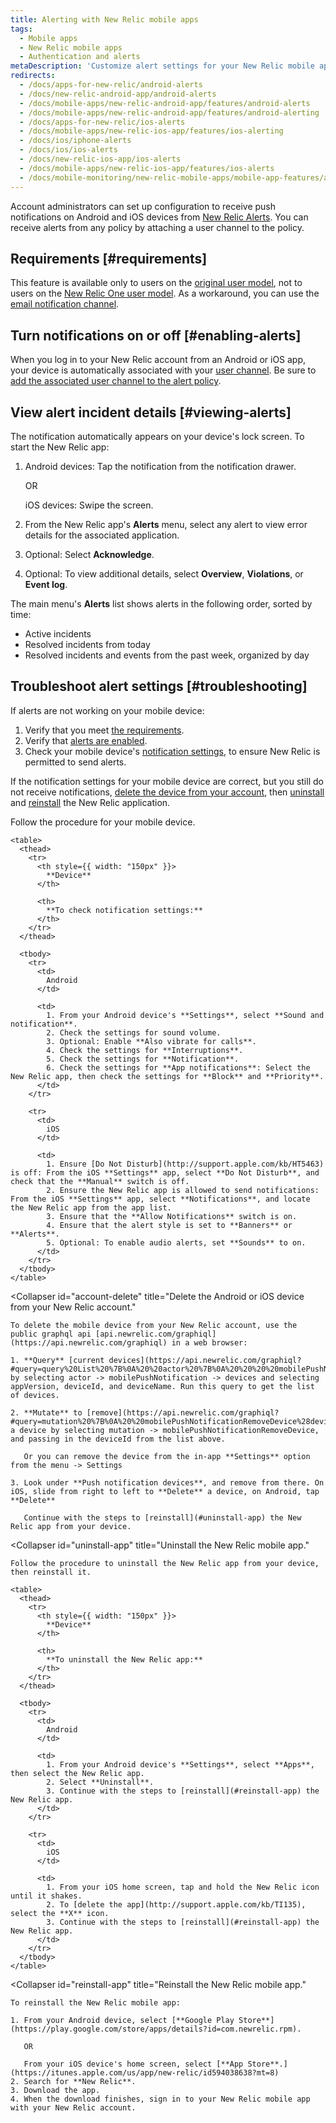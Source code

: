 ```yaml
---
title: Alerting with New Relic mobile apps
tags:
  - Mobile apps
  - New Relic mobile apps
  - Authentication and alerts
metaDescription: 'Customize alert settings for your New Relic mobile app, including email or push notifications. View and acknowledge view alerting incidents.'
redirects:
  - /docs/apps-for-new-relic/android-alerts
  - /docs/new-relic-android-app/android-alerts
  - /docs/mobile-apps/new-relic-android-app/features/android-alerts
  - /docs/mobile-apps/new-relic-android-app/features/android-alerting
  - /docs/apps-for-new-relic/ios-alerts
  - /docs/mobile-apps/new-relic-ios-app/features/ios-alerting
  - /docs/ios/iphone-alerts
  - /docs/ios/ios-alerts
  - /docs/new-relic-ios-app/ios-alerts
  - /docs/mobile-apps/new-relic-ios-app/features/ios-alerts
  - /docs/mobile-monitoring/new-relic-mobile-apps/mobile-app-features/alerting-new-relic-mobile-apps
---
```


Account administrators can set up configuration to receive push notifications on Android and iOS devices from [New Relic Alerts](/docs/alerts/new-relic-alerts-beta/getting-started/new-relic-alerts). You can receive alerts from any policy by attaching a user channel to the policy.

## Requirements [#requirements]

This feature is available only to users on the [original user model](/docs/accounts/original-accounts-billing/original-product-based-pricing/overview-user-models), not to users on the [New Relic One user model](/docs/accounts/original-accounts-billing/original-product-based-pricing/overview-user-models). As a workaround, you can use the [email notification channel](#email).

## Turn notifications on or off [#enabling-alerts]

When you log in to your New Relic account from an Android or iOS app, your device is automatically associated with your [user channel](/docs/alerts/new-relic-alerts-beta/managing-notification-channels/notification-channels-controlling-where-send-alerts#user). Be sure to [add the associated user channel to the alert policy](/docs/alerts/new-relic-alerts-beta/managing-notification-channels/notification-channels-controlling-where-send-alerts#mobile-push).

## View alert incident details [#viewing-alerts]

The notification automatically appears on your device's lock screen. To start the New Relic app:

1. Android devices: Tap the notification from the notification drawer.

   OR

   iOS devices: Swipe the screen.
2. From the New Relic app's **Alerts** menu, select any alert to view error details for the associated application.
3. Optional: Select **Acknowledge**.
4. Optional: To view additional details, select **Overview**, **Violations**, or **Event log**.

The main menu's **Alerts** list shows alerts in the following order, sorted by time:

* Active incidents
* Resolved incidents from today
* Resolved incidents and events from the past week, organized by day

## Troubleshoot alert settings [#troubleshooting]

If alerts are not working on your mobile device:

1. Verify that you meet [the requirements](#requirements).
2. Verify that [alerts are enabled](#enabling-alerts).
3. Check your mobile device's [notification settings](#notification-settings), to ensure New Relic is permitted to send alerts.

If the notification settings for your mobile device are correct, but you still do not receive notifications, [delete the device from your account](#account-delete), then [uninstall](#uninstall-app) and [reinstall](#reinstall-app) the New Relic application.

<CollapserGroup>
  <Collapser
    id="notification-settings"
    title="Check notification settings for your mobile device."
  >
    Follow the procedure for your mobile device.

    <table>
      <thead>
        <tr>
          <th style={{ width: "150px" }}>
            **Device**
          </th>

          <th>
            **To check notification settings:**
          </th>
        </tr>
      </thead>

      <tbody>
        <tr>
          <td>
            Android
          </td>

          <td>
            1. From your Android device's **Settings**, select **Sound and notification**.
            2. Check the settings for sound volume.
            3. Optional: Enable **Also vibrate for calls**.
            4. Check the settings for **Interruptions**.
            5. Check the settings for **Notification**.
            6. Check the settings for **App notifications**: Select the New Relic app, then check the settings for **Block** and **Priority**.
          </td>
        </tr>

        <tr>
          <td>
            iOS
          </td>

          <td>
            1. Ensure [Do Not Disturb](http://support.apple.com/kb/HT5463) is off: From the iOS **Settings** app, select **Do Not Disturb**, and check that the **Manual** switch is off.
            2. Ensure the New Relic app is allowed to send notifications: From the iOS **Settings** app, select **Notifications**, and locate the New Relic app from the app list.
            3. Ensure that the **Allow Notifications** switch is on.
            4. Ensure that the alert style is set to **Banners** or **Alerts**.
            5. Optional: To enable audio alerts, set **Sounds** to on.
          </td>
        </tr>
      </tbody>
    </table>
  </Collapser>

  <Collapser
    id="account-delete"
    title="Delete the Android or iOS device from your New Relic account."
  >
    To delete the mobile device from your New Relic account, use the public graphql api [api.newrelic.com/graphiql](https://api.newrelic.com/graphiql) in a web browser:

    1. **Query** [current devices](https://api.newrelic.com/graphiql?#query=query%20List%20%7B%0A%20%20actor%20%7B%0A%20%20%20%20mobilePushNotification%20%7B%0A%20%20%20%20%20%20devices%20%7B%0A%20%20%20%20%20%20%20%20appVersion%0A%20%20%20%20%20%20%20%20deviceId%0A%20%20%20%20%20%20%20%20deviceName%0A%20%20%20%20%20%20%20%20operatingSystem%0A%20%20%20%20%20%20%7D%0A%20%20%20%20%7D%0A%20%20%7D%0A%7D%0A) by selecting actor -> mobilePushNotification -> devices and selecting appVersion, deviceId, and deviceName. Run this query to get the list of devices.

    2. **Mutate** to [remove](https://api.newrelic.com/graphiql?#query=mutation%20%7B%0A%20%20mobilePushNotificationRemoveDevice%28deviceId%3A%20%22%22%29%20%7B%0A%20%20%20%20message%0A%20%20%7D%0A%7D%0A) a device by selecting mutation -> mobilePushNotificationRemoveDevice, and passing in the deviceId from the list above.

       Or you can remove the device from the in-app **Settings** option from the menu -> Settings

    3. Look under **Push notification devices**, and remove from there. On iOS, slide from right to left to **Delete** a device, on Android, tap **Delete**

       Continue with the steps to [reinstall](#uninstall-app) the New Relic app from your device.
  </Collapser>

  <Collapser
    id="uninstall-app"
    title="Uninstall the New Relic mobile app."
  >
    Follow the procedure to uninstall the New Relic app from your device, then reinstall it.

    <table>
      <thead>
        <tr>
          <th style={{ width: "150px" }}>
            **Device**
          </th>

          <th>
            **To uninstall the New Relic app:**
          </th>
        </tr>
      </thead>

      <tbody>
        <tr>
          <td>
            Android
          </td>

          <td>
            1. From your Android device's **Settings**, select **Apps**, then select the New Relic app.
            2. Select **Uninstall**.
            3. Continue with the steps to [reinstall](#reinstall-app) the New Relic app.
          </td>
        </tr>

        <tr>
          <td>
            iOS
          </td>

          <td>
            1. From your iOS home screen, tap and hold the New Relic icon until it shakes.
            2. To [delete the app](http://support.apple.com/kb/TI135), select the **X** icon.
            3. Continue with the steps to [reinstall](#reinstall-app) the New Relic app.
          </td>
        </tr>
      </tbody>
    </table>
  </Collapser>

  <Collapser
    id="reinstall-app"
    title="Reinstall the New Relic mobile app."
  >
    To reinstall the New Relic mobile app:

    1. From your Android device, select [**Google Play Store**](https://play.google.com/store/apps/details?id=com.newrelic.rpm).

       OR

       From your iOS device's home screen, select [**App Store**.](https://itunes.apple.com/us/app/new-relic/id594038638?mt=8)
    2. Search for **New Relic**.
    3. Download the app.
    4. When the download finishes, sign in to your New Relic mobile app with your New Relic account.
  </Collapser>
</CollapserGroup>
